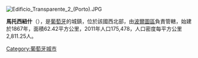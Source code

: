 [[Image:Edificio_Transparente_2_(Porto).JPG|right]]
{{Coord|41|11|N|8|42|W|display=title}}

'''馬托西紐什'''（{{lang-pt|Matosinhos}}），是[[葡萄牙|葡萄牙]]的城鎮，位於該國西北部，由[[波爾圖區|波爾圖區]]負責管轄，始建於1867年，面積62.42平方公里，2011年人口175,478，人口密度每平方公里2,811.25人。

{{Portugal-geo-stub}}
[[Category:葡萄牙城市|Category:葡萄牙城市]]